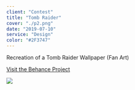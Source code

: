 ```yaml
---
client: "Contest"
title: "Tomb Raider"
cover: "./p2.png"
date: "2019-07-10"
service: "Design"
color: "#2F3747"
---
```


Recreation of a Tomb Raider Wallpaper (Fan Art)

[Visit the Behance Project](https://www.behance.net/gallery/43907099/Tomb-Raider)

![](./detail-page-image.png)
